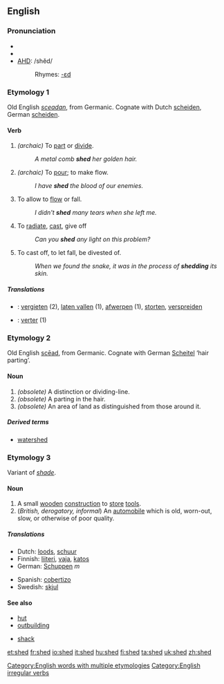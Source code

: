 ==English==

===Pronunciation===
*{{SAMPA|/SEd/}}
*{{IPA|/ʃɛd/}}
*[[w:AHD|AHD]]: /shěd/
*:Rhymes: [[Rhymes:English:-ɛd|-ɛd]]

===Etymology 1===
Old English ''[[sceadan]]'', from Germanic.  Cognate with Dutch [[scheiden]], German [[scheiden]].

====Verb====
{{en-verb|sheds|shedding|shed}}
#{{transitive}} ''(archaic)'' To [[part]] or [[divide]].
#:''A metal comb '''shed''' her golden hair.''
#{{transitive}} ''(archaic)'' To [[pour]]; to make flow.
#:''I have '''shed''' the blood of our enemies.''
#{{transitive}} To allow to [[flow]] or fall.
#:''I didn't '''shed''' many tears when she left me.''
#{{transitive}} To [[radiate]], [[cast]], give off
#:''Can you '''shed''' any light on this problem?''
#{{transitive & intransitive}} To cast off, to let fall, be divested of.
#:''When we found the snake, it was in the process of '''shedding''' its skin.''
=====Translations=====
{{checktrans}}
{{top}}
*{{ttbc|Dutch}}: [[vergieten]] (2), [[laten vallen]] (1), [[afwerpen]] (1), [[storten]], [[verspreiden]]
{{mid}}
*{{ttbc|Spanish}}: [[verter]] (1)
{{bottom}}

===Etymology 2===
Old English [[scead|scēad]], from Germanic.  Cognate with German [[Scheitel]] ‘hair parting’.

====Noun====
{{en-noun}}

# ''(obsolete)'' A distinction or dividing-line.
# ''(obsolete)'' A parting in the hair.
# ''(obsolete)'' An area of land as distinguished from those around it.

=====Derived terms=====
*[[watershed]]

===Etymology 3===
Variant of ''[[shade]]''.

====Noun====
{{en-noun}}

#A small [[wooden]] [[construction]] to [[store]] [[tool]]s.
#(''British, derogatory, informal'') An [[automobile]] which is old, worn-out, slow, or otherwise of poor quality.

=====Translations=====
{{top}}
*Dutch: [[loods]], [[schuur]]
*Finnish: [[liiteri]], [[vaja]], [[katos]]
*German: [[Schuppen]] ''m''
{{mid}}
*Spanish: [[cobertizo]] {{m}}
*Swedish: [[skjul]] {{n}}
{{bottom}}

====See also====
{{top2}}
*[[hut]]
*[[outbuilding]]
{{mid2}}
*[[shack]]
{{bottom}}

[[Category:English words with multiple etymologies]]
[[Category:English irregular verbs]]

[[et:shed]]
[[fr:shed]]
[[io:shed]]
[[it:shed]]
[[hu:shed]]
[[fi:shed]]
[[ta:shed]]
[[uk:shed]]
[[zh:shed]]